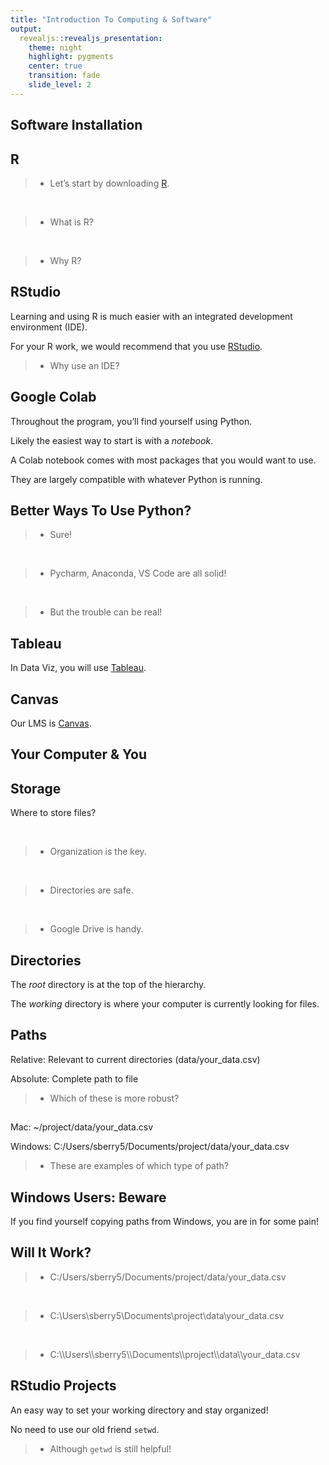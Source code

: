 ```yaml
---
title: "Introduction To Computing & Software"
output:
  revealjs::revealjs_presentation:
    theme: night
    highlight: pygments
    center: true
    transition: fade
    slide_level: 2
---
```


## Software Installation

## R

> - Let's start by downloading <a href="https://cran.r-project.org/mirrors.html">R</a>.

</br>

> - What is R?

</br>

> - Why R?

## RStudio

Learning and using R is much easier with an integrated development environment (IDE). 

For your R work, we would recommend that you use <a href="https://www.rstudio.com/products/rstudio/download/#download">RStudio</a>.

> - Why use an IDE?

## Google Colab

Throughout the program, you'll find yourself using Python.

Likely the easiest way to start is with a *notebook*. 

A Colab notebook comes with most packages that you would want to use.

They are largely compatible with whatever Python is running.

## Better Ways To Use Python?

> - Sure!

</br>

> - Pycharm, Anaconda, VS Code are all solid!

</br>

> - But the trouble can be real!

## Tableau

In Data Viz, you will use <a href="https://www.tableau.com/academic/students">Tableau</a>.

## Canvas

Our LMS is <a href="https://www.canvas.nd.edu">Canvas</a>.

## Your Computer & You {data-background="https://media.giphy.com/media/bPCwGUF2sKjyE/source.gif"}

## Storage

Where to store files?

</br>

> - Organization is the key.

</br>

> - Directories are safe.

</br>

> - Google Drive is handy.

## {data-background="desktop.jpg"}

## Directories

The *root* directory is at the top of the hierarchy.

The *working* directory is where your computer is currently looking for files.

## Paths

Relative: Relevant to current directories (data/your_data.csv)

Absolute: Complete path to file

> - Which of these is more robust?

##

Mac: ~/project/data/your_data.csv

Windows: C:/Users/sberry5/Documents/project/data/your_data.csv

> - These are examples of which type of path?

##  Windows Users: Beware

If you find yourself copying paths from Windows, you are in for some pain!

## Will It Work?

> - C:/Users/sberry5/Documents/project/data/your_data.csv

</br>

> - C:\\Users\\sberry5\\Documents\\project\\data\\your_data.csv

</br>

> - C:\\\\Users\\\\sberry5\\\\Documents\\\\project\\\\data\\\\your_data.csv

## {data-background="https://media.giphy.com/media/W0QduXZQEcNEa8r0oY/giphy.gif"}

## RStudio Projects

An easy way to set your working directory and stay organized!

No need to use our old friend `setwd`.

> - Although `getwd` is still helpful!